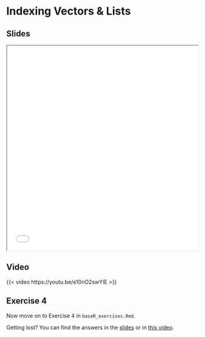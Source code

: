 # Indexing Vectors & Lists

## Slides

```{=html}
<iframe class="slide-deck" src="slides/slides_introduction.html#indexing-vectors-lists" title="Indexing vectors and lists" width="100%" height="540"></iframe>
```

## Video

{{< video https://youtu.be/e10nO2swYIE >}}

## Exercise 4

Now move on to Exercise 4 in `baseR_exercises.Rmd`.

::: {.callout-tip}
Getting lost? You can find the answers in the [slides](slides/slides_introduction.html#answers-to-exercise-4) or in [this video](https://youtu.be/4BZGGq-nBos).
:::